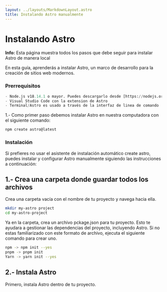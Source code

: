 ```yaml
---
layout: ../layouts/MarkdownLayout.astro
title: Instalando Astro manualmente
---
```



# Instalando Astro

<Notification type="info">
  <Icon pack="ion" name="information-circle-outline" />
  <p>
    <strong>Info:</strong> Esta página muestra todos los pasos que debe seguir para instalar Astro de manera local
  </p>
</Notification>

En esta guía, aprenderás a instalar Astro, un marco de desarrollo para la creación de sitios web modernos.

### Prerrequisitos
```python
- Node.js v18.14.1 o mayor. Puedes descargarlo desde [https://nodejs.org/](https://nodejs.org/).
- Visual Studio Code con la extension de Astro
- Terminal/Astro es usado a través de la interfaz de linea de comando
```
1.- Como primer paso debemos instalar Astro en nuestra computadora con el siguiente comando:
```bash
npm create astro@latest
```
### Instalación
Si prefieres no usar el asistente de instalación automático create astro, puedes instalar y configurar Astro manualmente siguiendo las instrucciones a continuación:


## 1.- Crea una carpeta donde guardar todos los archivos

Crea una carpeta vacía con el nombre de tu proyecto y navega hacia ella.

```bash
mkdir my-astro project
cd my-astro-project
```
Ya en la carpeta, crea un archivo pckage.json para tu proyecto. Esto te ayudara a gestionar las dependencias del proyecto, incluyendo Astro. Si no estas familiarizado con este formato de archivo, ejecuta el siguiente comando para crear uno.
 
```bash
npm -> npm init --yes
pnpm -> pnpm init
Yarn -> yarn init --yes
```

## 2.- Instala Astro
Primero, instala Astro dentro de tu proyecto.
